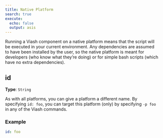 ```yaml
---
title: Native Platform
search: true
execute:
  echo: false
  output: asis
---
```


Running a Viash component on a native platform means that the script will be executed in your current environment.
Any dependencies are assumed to have been installed by the user, so the native platform is meant for developers (who know what they’re doing) or for simple bash scripts (which have no extra dependencies).


## id

**Type**: `String`

As with all platforms, you can give a platform a different name. By specifying `id: foo`, you can target this platform (only) by specifying `-p foo` in any of the Viash commands.

### Example

```yaml
id: foo
```



